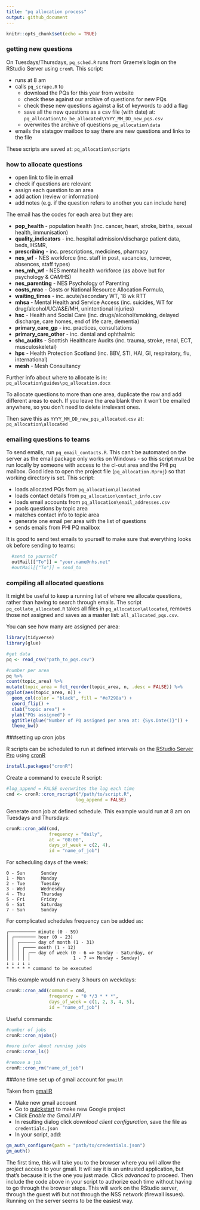 ```yaml
---
title: "pq allocation process"
output: github_document
---
```


```r
knitr::opts_chunk$set(echo = TRUE)
```

### getting new questions

On Tuesdays/Thursdays, `pq_sched.R` runs from Graeme's login on the RStudio Server using `cronR`. This script:

*	runs at 8 am
* calls `pq_scrape.R` to
    +	download the PQs for this year from website
    +	check these against our archive of questions for new PQs
    +	check these new questions against a list of keywords to add a flag
    +	save all the new questions as a csv file (with date) at: `pq_allocation\to_be_allocated\YYYY_MM_DD_new_pqs.csv`
    +	overwrites the archive of questions `pq_allocation\data`
*	emails the statsgov mailbox to say there are new questions and links to the file

These scripts are saved at: `pq_allocation\scripts`

### how to allocate questions

* open link to file in email
* check if questions are relevant
* assign each question to an area
* add action (review or information)
* add notes (e.g. if the question refers to another you can include here)

The email has the codes for each area but they are:

* **pop_health** - population health (inc. cancer, heart, stroke, births, sexual health, immunisation)
* **quality_indicators** - inc. hospital admission/discharge patient data, beds, HSMR, 
* **prescribing** - inc. prescriptions, medicines, pharmacy
* **nes_wf** - NES workforce (inc. staff in post, vacancies, turnover, absences, staff types)
* **nes_mh_wf** - NES mental health workforce (as above but for psychology & CAMHS)
* **nes_parenting** - NES Psychology of Parenting
* **costs_nrac** - Costs or National Resource Allocation Formula,
* **waiting_times** - inc. acute/secondary WT, 18 wk RTT
* **mhsa** - Mental Health and Service Access (inc. suicides, WT for drug/alcohol/UC/A&E/MH, unintentional injuries)
* **hsc** - Health and Social Care (inc. drugs/alcohol/smoking, delayed discharge, care homes, end of life care, dementia)
* **primary_care_gp** - inc. practices, consultations
* **primary_care_other** - inc. dental and ophthalmic
* **shc_audits** - Scottish Healthcare Audits (inc. trauma, stroke, renal, ECT, musculoskeletal)
* **hps** - Health Protection Scotland (inc. BBV, STI, HAI, GI, respiratory, flu, international)
* **mesh** - Mesh Consultancy

Further info about where to allocate is in: `pq_allocation\guides\pq_allocation.docx`

To allocate questions to more than one area, duplicate the row and add different areas to each. If you leave the area blank then it won't be emailed anywhere, so you don't need to delete irrelevant ones.

Then save this as `YYYY_MM_DD_new_pqs_allocated.csv` at: `pq_allocation\allocated`

### emailing questions to teams

To send emails, run `pq_email_contacts.R`. This can't be automated on the server as the email package only works on Windows - so this script must be run locally by someone with access to the cl-out area and the PHI pq mailbox. Good idea to open the project file (`pq_allocation.Rproj`) so that working directory is set. This script:

*	loads allocated PQs from `pq_allocation\allocated`
* loads contact details from `pq_allocation\contact_info.csv`
* loads email accounts from `pq_allocation\email_addresses.csv`
*	pools questions by topic area
*	matches contact info to topic area
*	generate one email per area with the list of questions
*	sends emails from PHI PQ mailbox

It is good to send test emails to yourself to make sure that everything looks ok before sending to teams:

```r
  #send to yourself
  outMail[["To"]] = "your.name@nhs.net"
  #outMail[["To"]] = send_to
```

### compiling all allocated questions

It might be useful to keep a running list of where we allocate questions, rather than having to search through emails. The script `pq_collate_allocated.R` takes all files in `pq_allocation\allocated`, removes those not assigned and saves as a master list: `all_allocated_pqs.csv`.

You can see how many are assigned per area:

```r
library(tidyverse)
library(glue)

#get data
pq <- read_csv("path_to_pqs.csv")

#number per area
pq %>% 
count(topic_area) %>% 
mutate(topic_area = fct_reorder(topic_area, n, .desc = FALSE)) %>% 
ggplot(aes(topic_area, n)) +
  geom_col(color = "black", fill = "#e7298a") +
  coord_flip() +
  xlab("topic area") +
  ylab("PQs assigned") +
  ggtitle(glue("Number of PQ assigned per area at: {Sys.Date()}")) +
  theme_bw()
```

###setting up cron jobs

R scripts can be scheduled to run at defined intervals on the [RStudio Server Pro](http://spsssrv02.csa.scot.nhs.uk:8787){target="_blank"} using [cronR](https://cran.r-project.org/web/packages/cronR/vignettes/cronR.html){target="_blank"}

```r
install.packages("cronR")
```
Create a command to execute R script:

```r
#log_append = FALSE overwrites the log each time
cmd <- cronR::cron_rscript("/path/to/script.R", 
                          log_append = FALSE)
```

Generate cron job at defined schedule. This example would run at 8 am on Tuesdays and Thursdays:

```r
cronR::cron_add(cmd, 
                frequency = "daily",
                at = "08:00", 
                days_of_week = c(2, 4),
                id = "name_of_job")
```

For scheduling days of the week:

```
0 - Sun      Sunday
1 - Mon      Monday
2 - Tue      Tuesday
3 - Wed      Wednesday
4 - Thu      Thursday
5 - Fri      Friday
6 - Sat      Saturday
7 - Sun      Sunday
```

For complicated schedules frequency can be added as:

```
┌────────── minute (0 - 59)
│ ┌──────── hour (0 - 23)
│ │ ┌────── day of month (1 - 31)
│ │ │ ┌──── month (1 - 12)
│ │ │ │ ┌── day of week (0 - 6 => Sunday - Saturday, or
│ │ │ │ │                1 - 7 => Monday - Sunday)
↓ ↓ ↓ ↓ ↓
* * * * * command to be executed
```

This example would run every 3 hours on weekdays:

```r
cronR::cron_add(command = cmd, 
                frequency = "0 */3 * * *",
                days_of_week = c(1, 2, 3, 4, 5),
                id = "name_of_job")
```

Useful commands:

```r
#number of jobs
cronR::cron_njobs()

#more infor about running jobs
cronR::cron_ls()

#remove a job
cronR::cron_rm("name_of_job")
```

###one time set up of gmail account for `gmailR`

Taken from [gmailR](https://github.com/r-lib/gmailr/blob/master/README.md){target="_blank"}

* Make new gmail account
* Go to [quickstart](https://developers.google.com/gmail/api/quickstart/python){target="_blank"} to make new Google project
* Click *Enable the Gmail API*
* In resulting dialog click *download client configuration*, save the file as `credentials.json`
* In your script, add:

```r
gm_auth_configure(path = "path/to/credentials.json")
gm_auth()
```

The first time, this will take you to the browser where you will allow the project access to your gmail. It will say it is an untrusted application, but that’s because it is the one you just made. Click *advanced* to proceed. Then include the code above in your script to authorize each time without having to go through the browser steps. This will work on the RStudio server, through the guest wifi but not through the NSS network (firewall issues). Running on the server seems to be the easiest way.